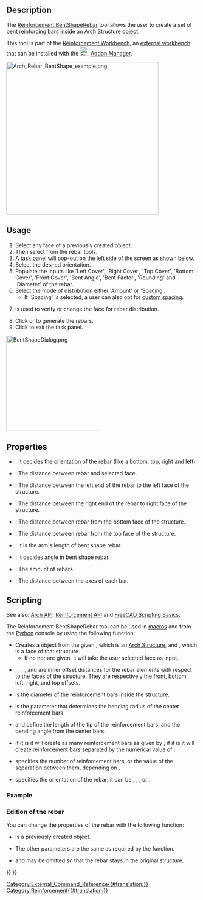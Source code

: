 <languages/>
<translate>

<!--T:1-->
{{Docnav
|[[Reinforcement_StirrupRebar|StirrupRebar]]
|[[Reinforcement_HelicalRebar|HelicalRebar]]
|[[Reinforcement_Workbench|Reinforcement]]
|IconL=Reinforcement_StirrupRebar.svg
|IconR=Reinforcement_HelicalRebar.svg
|IconC=Reinforcement_Workbench.svg
}}

<!--T:28-->
{{GuiCommand
|Name=Reinforcement BentShapeRebar
|MenuLocation=3D/BIM → Reinforcement Tools → Bent-Shape Rebar
|Workbenches=[[Reinforcement_Workbench|Reinforcement]], [[BIM_Workbench|BIM]]
|Version=0.17
|SeeAlso=
}}

==Description== <!--T:2-->

<!--T:3-->
The [[Reinforcement_BentShapeRebar|Reinforcement BentShapeRebar]] tool allows the user to create a set of bent reinforcing bars inside an [[Arch_Structure|Arch Structure]] object.

<!--T:19-->
This tool is part of the [[Reinforcement_Workbench|Reinforcement Workbench]], an [[External_workbenches|external workbench]] that can be installed with the [[Image:Std_AddonMgr.svg|24px]] [[Std_AddonMgr|Addon Manager]].

</translate>
[[Image:Arch_Rebar_BentShape_example.png|400px]]
<translate>
<!--T:4-->
{{Caption|Two sets of bent reinforcement bars inside an [[Arch Structure|Arch Structure]]}}

==Usage== <!--T:5-->

<!--T:6-->
# Select any face of a previously created {{Button|[[Image:Arch_Structure.svg|16px]] [[Arch_Structure|Structure]]}} object.
# Then select {{Button|[[Image:Reinforcement_BentShapeRebar.svg|16px]] [[Reinforcement_BentShapeRebar|Bent-Shape Rebar]]}} from the rebar tools.
# A [[Task_Panel|task panel]] will pop-out on the left side of the screen as shown below.
# Select the desired orientation.
# Populate the inputs like 'Left Cover', 'Right Cover', 'Top Cover', 'Bottom Cover', 'Front Cover', 'Bent Angle', 'Bent Factor', 'Rounding' and 'Diameter' of the rebar.
# Select the mode of distribution either 'Amount' or 'Spacing'.
#* If 'Spacing' is selected, a user can also opt for [[Reinforcement_Custom_Spacing|custom spacing]].
# {{Button|Pick Selected Face}} is used to verify or change the face for rebar distribution.
# Click {{Button|OK}} or {{Button|Apply}} to generate the rebars.
# Click {{Button|Cancel}} to exit the task panel.

</translate>
[[Image:BentShapeDialog.png|250px]]
<translate>
<!--T:20-->
{{Caption|Task panel for the tool}}

==Properties== <!--T:7--> 

<!--T:8-->
* {{PropertyData|Orientation}}: It decides the orientation of the rebar (like a bottom, top, right and left).
* {{PropertyData|Front Cover}}: The distance between rebar and selected face.
* {{PropertyData|Left Cover}}: The distance between the left end of the rebar to the left face of the structure.
* {{PropertyData|Right Cover}}: The distance between the right end of the rebar to right face of the structure.
* {{PropertyData|Bottom Cover}}: The distance between rebar from the bottom face of the structure.
* {{PropertyData|Top Cover}}: The distance between rebar from the top face of the structure.
* {{PropertyData|Anchor Length}}: It is the arm's length of bent shape rebar.
* {{PropertyData|Bent Angle}}: It decides angle in bent shape rebar.
* {{PropertyData|Amount}}: The amount of rebars.
* {{PropertyData|Spacing}}: The distance between the axes of each bar.

==Scripting== <!--T:9-->

<!--T:30-->
See also: [[Arch API|Arch API]], [[Reinforcement API|Reinforcement API]] and [[FreeCAD Scripting Basics|FreeCAD Scripting Basics]].

<!--T:10-->
The Reinforcement BentShapeRebar tool can be used in [[Macros|macros]] and from the [[Python|Python]] console by using the following function:
</translate>
{{Code|code=
Rebar = makeBentShapeRebar(f_cover, b_cover, l_cover, r_cover,
                           diameter, t_cover, bentLength, bentAngle, rounding, amount_spacing_check, amount_spacing_value, orientation="Bottom",
                           structure=None, facename=None)
}}
<translate>

<!--T:15-->
* Creates a {{incode|Rebar}} object from the given {{incode|structure}}, which is an [[Arch Structure|Arch Structure]], and {{incode|facename}}, which is a face of that structure.
** If no {{incode|structure}} nor {{incode|facename}} are given, it will take the user selected face as input.
* {{incode|f_cover}}, {{incode|b_cover}}, {{incode|l_cover}}, {{incode|r_cover}}, and {{incode|t_cover}} are inner offset distances for the rebar elements with respect to the faces of the structure. They are respectively the front, bottom, left, right, and top offsets.
* {{incode|diameter}} is the diameter of the reinforcement bars inside the structure.
* {{incode|rounding}} is the parameter that determines the bending radius of the center reinforcement bars.
* {{incode|bentLength}} and {{incode|bentAngle}} define the length of the tip of the reinforcement bars, and the bending angle from the center bars.
* {{incode|amount_spacing_check}} if it is {{incode|True}} it will create as many reinforcement bars as given by {{incode|amount_spacing_value}}; if it is {{incode|False}} it will create reinforcement bars separated by the numerical value of {{incode|amount_spacing_value}}.
* {{incode|amount_spacing_value}} specifies the number of reinforcement bars, or the value of the separation between them, depending on {{incode|amount_spacing_check}}.
* {{incode|orientation}} specifies the orientation of the rebar; it can be {{incode|"Bottom"}}, {{incode|"Top"}}, {{incode|"Left"}}, or {{incode|"Right"}}.

=== Example === <!--T:21-->

</translate>
{{Code|code=
import FreeCAD, Arch, BentShapeRebar

Structure = Arch.makeStructure(length=1000, width=1000, height=100)
Structure.ViewObject.Transparency = 80
FreeCAD.ActiveDocument.recompute()

Rebar = BentShapeRebar.makeBentShapeRebar(50, 20, 20, 20,
                                          8, 40, 100, 135, 2, True, 4, "Bottom", Structure, "Face4")
Rebar.ViewObject.ShapeColor = (0.9, 0.0, 0.0)

Rebar2 = BentShapeRebar.makeBentShapeRebar(50, 40, 20, 20,
                                           8, 20, 100, 135, 2, True, 4, "Bottom", Structure, "Face6")
Rebar2.ViewObject.ShapeColor = (0.0, 0.0, 0.9) 
}}
<translate>

=== Edition of the rebar === <!--T:22-->

<!--T:23-->
You can change the properties of the rebar with the following function:

</translate>
{{Code|code=
editBentShapeRebar(Rebar, f_cover, b_cover, l_cover, r_cover,
                   diameter, t_cover, bentLength, bentAngle, rounding, amount_spacing_check, amount_spacing_value, orientation,
                   structure=None, facename=None)
}}
<translate>

<!--T:24-->
* {{incode|Rebar}} is a previously created {{incode|BentShapeRebar}} object.
* The other parameters are the same as required by the {{incode|makeBentShapeRebar()}} function.
* {{incode|structure}} and {{incode|facename}} may be omitted so that the rebar stays in the original structure.

</translate>
{{Code|code=
import BentShapeRebar

BentShapeRebar.editBentShapeRebar(Rebar, 50, 20, 20, 20,
                                  12, 20, 100, 155, 2, True, 6, "Top")

BentShapeRebar.editBentShapeRebar(Rebar2, 50, 35, 20, 20,
                                  12, 35, 100, 155, 2, True, 6, "Top")
}}
<translate>


<!--T:18-->
{{Docnav
|[[Reinforcement_StirrupRebar|StirrupRebar]]
|[[Reinforcement_HelicalRebar|HelicalRebar]]
|[[Reinforcement_Workbench|Reinforcement]]
|IconL=Reinforcement_StirrupRebar.svg
|IconR=Reinforcement_HelicalRebar.svg
|IconC=Reinforcement_Workbench.svg
}}

</translate>
[[Category:External_Command_Reference{{#translation:}}]]
[[Category:Reinforcement{{#translation:}}]]
{{BIM_Tools_navi{{#translation:}}}}
{{Userdocnavi{{#translation:}}}}